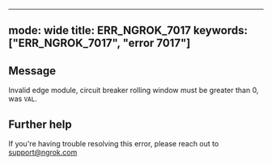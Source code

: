 
---
mode: wide
title: ERR_NGROK_7017
keywords: ["ERR_NGROK_7017", "error 7017"]
---

## Message
Invalid edge module, circuit breaker rolling window must be greater than 0, was `VAL`.




## Further help
If you're having trouble resolving this error, please reach out to [support@ngrok.com](mailto:support@ngrok.com?subject=Help%20with%20ERR_NGROK_7017)

